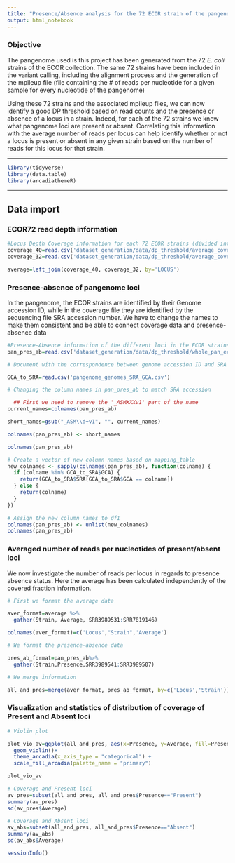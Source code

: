 ```yaml
---
title: "Presence/Absence analysis for the 72 ECOR strain of the pangenome"
output: html_notebook
---
```

### Objective 

The pangenome used is this project has been generated from the 72 *E. coli* strains of the ECOR collection.
The same 72 strains have been included in the variant calling, including the alignment process and the generation of the mpileup file (file containing the # of reads per nucleotide for a given sample for every nucleotide of the pangenome)

Using these 72 strains and the associated mpileup files, we can now identify a good DP threshold based on read counts and the presence or absence of a locus in a strain. Indeed, for each of the 72 strains we know what pangenome loci are present or absent. Correlating this information with the average number of reads per locus can help identify whether or not a locus is present or absent in any given strain based on the number of reads for this locus for that strain. 

---

```r
library(tidyverse)
library(data.table)
library(arcadiathemeR)

```

--- 

## Data import

### ECOR72 read depth information
```r

#Locus Depth Coverage information for each 72 ECOR strains (divided into two csv files)
coverage_40=read.csv('dataset_generation/data/dp_threshold/average_coverage_41.csv')[,-1]
coverage_32=read.csv('dataset_generation/data/dp_threshold/average_coverage_last32.csv')[,-1]

average=left_join(coverage_40, coverage_32, by='LOCUS')

```

### Presence-absence of pangenome loci

In the pangenome, the ECOR strains are identified by their Genome accession ID, while in the coverage file they are identified by the sequencing file SRA accession number. We have to change the names to make them consistent and be able to connect coverage data and presence-absence data

```r
#Presence-Absence information of the different loci in the ECOR strains
pan_pres_ab=read.csv('dataset_generation/data/dp_threshold/whole_pan_ecor_presence_absence.csv')[,-1]

# Document with the correspondence between genome accession ID and SRA accession ID

GCA_to_SRA=read.csv('pangenome_genomes_SRA_GCA.csv')

# Changing the column names in pan_pres_ab to match SRA accession

  ## First we need to remove the '_ASMXXXv1' part of the name
current_names=colnames(pan_pres_ab)

short_names=gsub("_ASM\\d+v1", "", current_names)

colnames(pan_pres_ab) <- short_names

colnames(pan_pres_ab)

# Create a vector of new column names based on mapping_table
new_colnames <- sapply(colnames(pan_pres_ab), function(colname) {
  if (colname %in% GCA_to_SRA$GCA) {
    return(GCA_to_SRA$SRA[GCA_to_SRA$GCA == colname])
  } else {
    return(colname)
  }
})

# Assign the new column names to df1
colnames(pan_pres_ab) <- unlist(new_colnames)
colnames(pan_pres_ab)

```

### Averaged number of reads per nucleotides of present/absent loci

We now investigate the number of reads per locus in regards to presence absence status.
Here the average has been calculated independently of the covered fraction information. 

```r
# First we format the average data 

aver_format=average %>%
  gather(Strain, Average, SRR3989531:SRR7819146)

colnames(aver_format)=c('Locus',"Strain",'Average')

# We format the presence-absence data

pres_ab_format=pan_pres_ab%>%
  gather(Strain,Presence,SRR3989541:SRR3989507)

# We merge information

all_and_pres=merge(aver_format, pres_ab_format, by=c('Locus','Strain'))

```

### Visualization and statistics of distribution of coverage of Present and Absent loci
```r
# Violin plot

plot_vio_av=ggplot(all_and_pres, aes(x=Presence, y=Average, fill=Presence))+
  geom_violin()+
  theme_arcadia(x_axis_type = "categorical") +
  scale_fill_arcadia(palette_name = "primary")

plot_vio_av
```
```r
# Coverage and Present loci
av_pres=subset(all_and_pres, all_and_pres$Presence=="Present")
summary(av_pres)
sd(av_pres$Average)

# Coverage and Absent loci
av_abs=subset(all_and_pres, all_and_pres$Presence=="Absent")
summary(av_abs)
sd(av_abs$Average)

```

```r
sessionInfo()
```
